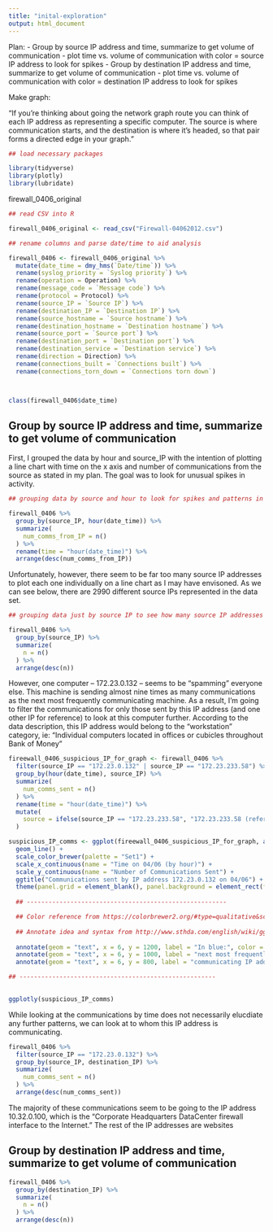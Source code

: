 ```yaml
---
title: "inital-exploration"
output: html_document
---
```


Plan:
- Group by source IP address and time, summarize to get volume of communication 
  - plot time vs. volume of communication with color = source IP address to look for spikes
- Group by destination IP address and time, summarize to get volume of communication
  - plot time vs. volume of communication with color = destination IP address to look for spikes


Make graph: 

"If you're thinking about going the network graph route you can think of each IP address as representing a specific computer. The source is where communication starts, and the destination is where it's headed, so that pair forms a directed edge in your graph."


```r
## load necessary packages

library(tidyverse)
library(plotly)
library(lubridate)
```

firewall_0406_original


```r
## read CSV into R

firewall_0406_original <- read_csv("Firewall-04062012.csv") 
```

```r
## rename columns and parse date/time to aid analysis

firewall_0406 <- firewall_0406_original %>%
  mutate(date_time = dmy_hms(`Date/time`)) %>%
  rename(syslog_priority = `Syslog priority`) %>%
  rename(operation = Operation) %>%
  rename(message_code = `Message code`) %>%
  rename(protocol = Protocol) %>%
  rename(source_IP = `Source IP`) %>%
  rename(destination_IP = `Destination IP`) %>%
  rename(source_hostname = `Source hostname`) %>%
  rename(destination_hostname = `Destination hostname`) %>%
  rename(source_port = `Source port`) %>%
  rename(destination_port = `Destination port`) %>%
  rename(destination_service = `Destination service`) %>%
  rename(direction = Direction) %>%
  rename(connections_built = `Connections built`) %>%
  rename(connections_torn_down = `Connections torn down`)



class(firewall_0406$date_time)
```

## Group by source IP address and time, summarize to get volume of communication 

First, I grouped the data by hour and source_IP with the intention of plotting a line chart with time on the x axis and number of communications from the source as stated in my plan. The goal was to look for unusual spikes in activity. 

```r
## grouping data by source and hour to look for spikes and patterns in the data; defining a new variable num_comms_from_IP that counts how many times the source computer sent a communcation

firewall_0406 %>%
  group_by(source_IP, hour(date_time)) %>%
  summarize(
    num_comms_from_IP = n()
  ) %>%
  rename(time = "hour(date_time)") %>%
  arrange(desc(num_comms_from_IP))
```

Unfortunately, however, there seem to be far too many source IP addresses to plot each one individually on a line chart as I may have envisoned. As we can see below, there are 2990 different source IPs represented in the data set.

```r
## grouping data just by source IP to see how many source IP addresses there are over the data set; calculated number of communications initiated by that machine to identify outliers and sorted by that number of communications (descending) to identify possible machines that would be "spamming" otheer computers

firewall_0406 %>%
  group_by(source_IP) %>%
  summarize(
    n = n()
  ) %>%
  arrange(desc(n))
```
However, one computer -- 172.23.0.132 -- seems to be "spamming" everyone else. This machine is sending almost nine times as many communications as the next most frequently communicating machine. As a result, I'm going to filter the communications for only those sent by this IP address (and one other IP for reference) to look at this computer further. According to the data description, this IP address would belong to the "workstation" category, ie: "Individual computers located in offices or cubicles throughout Bank of Money"

```r
fireewall_0406_suspicious_IP_for_graph <- firewall_0406 %>%
  filter(source_IP == "172.23.0.132" | source_IP == "172.23.233.58") %>%
  group_by(hour(date_time), source_IP) %>%
  summarize(
    num_comms_sent = n()
  ) %>%
  rename(time = "hour(date_time)") %>%
  mutate(
    source = ifelse(source_IP == "172.23.233.58", "172.23.233.58 (reference)", "172.23.0.132 (suspicious)")
  )
```

```r
suspicious_IP_comms <- ggplot(fireewall_0406_suspicious_IP_for_graph, aes(x = time, y = num_comms_sent, color = source)) +
  geom_line() + 
  scale_color_brewer(palette = "Set1") +
  scale_x_continuous(name = "Time on 04/06 (by hour)") +
  scale_y_continuous(name = "Number of Communications Sent") +
  ggtitle("Communications sent by IP address 172.23.0.132 on 04/06") +
  theme(panel.grid = element_blank(), panel.background = element_rect(fill = "white"), axis.line = element_line(color = "black")) +
  
  ## -------------------------------------------------------

  ## Color reference from https://colorbrewer2.org/#type=qualitative&scheme=Set1&n=6 & http://applied-r.com/rcolorbrewer-palettes/
  
  ## Annotate idea and syntax from http://www.sthda.com/english/wiki/ggplot2-texts-add-text-annotations-to-a-graph-in-r-software
  
  annotate(geom = "text", x = 6, y = 1200, label = "In blue:", color = "#377eb8", size = 2.5) +
  annotate(geom = "text", x = 6, y = 1000, label = "next most frequently", color = "#377eb8", size = 2.5) +
  annotate(geom = "text", x = 6, y = 800, label = "communicating IP address", color = "#377eb8", size = 2.5)

## ------------------------------------------------------
  

ggplotly(suspicious_IP_comms)
```

While looking at the communications by time does not necessarily elucdiate any further patterns, we can look at to whom this IP address is communicating.

```r
firewall_0406 %>%
  filter(source_IP == "172.23.0.132") %>%
  group_by(source_IP, destination_IP) %>%
  summarize(
    num_comms_sent = n()
  ) %>%
  arrange(desc(num_comms_sent))
```

The majority of these communications seem to be going to the IP address 10.32.0.100, which is the "Corporate Headquarters DataCenter firewall interface to the Internet." The rest of the IP addresses are websites 

## Group by destination IP address and time, summarize to get volume of communication 

```r
firewall_0406 %>%
  group_by(destination_IP) %>%
  summarize(
    n = n()
  ) %>%
  arrange(desc(n))
```











